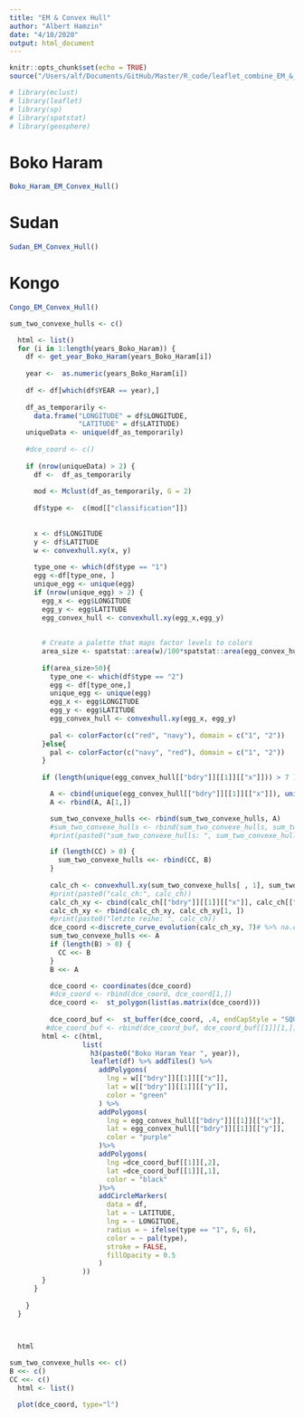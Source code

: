 ```yaml
---
title: "EM & Convex Hull"
author: "Albert Hamzin"
date: "4/10/2020"
output: html_document
---
```


```r
knitr::opts_chunk$set(echo = TRUE)
source("/Users/alf/Documents/GitHub/Master/R_code/leaflet_combine_EM_&_comvex_hull.R")
```


```r
# library(mclust)
# library(leaflet)
# library(sp)
# library(spatstat)
# library(geosphere)
```



# Boko Haram

```r
Boko_Haram_EM_Convex_Hull()
```


# Sudan
```r
Sudan_EM_Convex_Hull()

```



# Kongo
```r

Congo_EM_Convex_Hull()
```






```r


sum_two_convexe_hulls <- c()

  html <- list()
  for (i in 1:length(years_Boko_Haram)) {
    df <- get_year_Boko_Haram(years_Boko_Haram[i])
    
    year <-  as.numeric(years_Boko_Haram[i])
    
    df <- df[which(df$YEAR == year),]
    
    df_as_temporarily <-
      data.frame("LONGITUDE" = df$LONGITUDE,
                 "LATITUDE" = df$LATITUDE)
    uniqueData <- unique(df_as_temporarily)
    
    #dce_coord <- c()
    
    if (nrow(uniqueData) > 2) {
      df <-  df_as_temporarily
      
      mod <- Mclust(df_as_temporarily, G = 2)
      
      df$type <-  c(mod[["classification"]])
      
      
      x <- df$LONGITUDE
      y <- df$LATITUDE
      w <- convexhull.xy(x, y)
      
      type_one <- which(df$type == "1")
      egg <-df[type_one, ]
      unique_egg <- unique(egg)
      if (nrow(unique_egg) > 2) {
        egg_x <- egg$LONGITUDE
        egg_y <- egg$LATITUDE
        egg_convex_hull <- convexhull.xy(egg_x,egg_y)
        
     
        # Create a palette that maps factor levels to colors
        area_size <- spatstat::area(w)/100*spatstat::area(egg_convex_hull)
        
        if(area_size>50){
          type_one <- which(df$type == "2")
          egg <- df[type_one,]
          unique_egg <- unique(egg)
          egg_x <- egg$LONGITUDE
          egg_y <- egg$LATITUDE
          egg_convex_hull <- convexhull.xy(egg_x, egg_y)
          
          pal <- colorFactor(c("red", "navy"), domain = c("1", "2"))
        }else{
          pal <- colorFactor(c("navy", "red"), domain = c("1", "2"))
        }
        
        if (length(unique(egg_convex_hull[["bdry"]][[1]][["x"]])) > 7 ) {

          A <- cbind(unique(egg_convex_hull[["bdry"]][[1]][["x"]]), unique(egg_convex_hull[["bdry"]][[1]][["y"]]))
          A <- rbind(A, A[1,])

          sum_two_convexe_hulls <<- rbind(sum_two_convexe_hulls, A)
          #sum_two_convexe_hulls <- rbind(sum_two_convexe_hulls, sum_two_convexe_hulls[1,])
          #print(paste0("sum_two_convexe_hulls: ", sum_two_convexe_hulls))

          if (length(CC) > 0) {
            sum_two_convexe_hulls <<- rbind(CC, B)
          }
          
          calc_ch <- convexhull.xy(sum_two_convexe_hulls[ , 1], sum_two_convexe_hulls[ , 2])
          #print(paste0("calc_ch:", calc_ch))
          calc_ch_xy <- cbind(calc_ch[["bdry"]][[1]][["x"]], calc_ch[["bdry"]][[1]][["y"]])
          calc_ch_xy <- rbind(calc_ch_xy, calc_ch_xy[1, ])
          #print(paste0("letzte reihe: ", calc_ch))
          dce_coord <-discrete_curve_evolution(calc_ch_xy, 7)# %>% na.omit() 
          sum_two_convexe_hulls <<- A
          if (length(B) > 0) {
            CC <<- B
          }
          B <<- A

          dce_coord <- coordinates(dce_coord)
          #dce_coord <- rbind(dce_coord, dce_coord[1,])
          dce_coord <-  st_polygon(list(as.matrix(dce_coord)))
          
          dce_coord_buf <-  st_buffer(dce_coord, .4, endCapStyle = "SQUARE", joinStyle = "MITRE",  mitreLimit = 5)
         #dce_coord_buf <- rbind(dce_coord_buf, dce_coord_buf[[1]][1,])
        html <- c(html,
                  list(
                    h3(paste0("Boko Haram Year ", year)),
                    leaflet(df) %>% addTiles() %>%
                      addPolygons(
                        lng = w[["bdry"]][[1]][["x"]],
                        lat = w[["bdry"]][[1]][["y"]],
                        color = "green"
                      ) %>%
                      addPolygons(
                        lng = egg_convex_hull[["bdry"]][[1]][["x"]],
                        lat = egg_convex_hull[["bdry"]][[1]][["y"]],
                        color = "purple"
                      )%>%
                      addPolygons(
                        lng =dce_coord_buf[[1]][,2], 
                        lat =dce_coord_buf[[1]][,1], 
                        color = "black"
                      )%>%
                      addCircleMarkers(
                        data = df,
                        lat = ~ LATITUDE,
                        lng = ~ LONGITUDE,
                        radius = ~ ifelse(type == "1", 6, 6),
                        color = ~ pal(type),
                        stroke = FALSE,
                        fillOpacity = 0.5
                      )
                  ))
        }
      }
      
    }
  }



  html 
  
sum_two_convexe_hulls <<- c()
B <<- c()
CC <<- c()
  html <- list()

  plot(dce_coord, type="l") 

```























